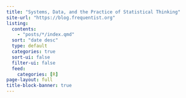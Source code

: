 ```yaml
---
title: "Systems, Data, and the Practice of Statistical Thinking"
site-url: "https://blog.frequentist.org"
listing:
  contents:
    - "posts/*/index.qmd"
  sort: "date desc"
  type: default
  categories: true
  sort-ui: false
  filter-ui: false
  feed:
    categories: [R]
page-layout: full
title-block-banner: true
---
```

